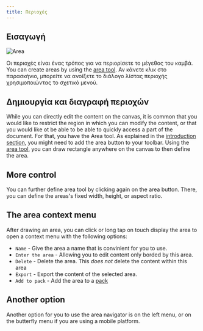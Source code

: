 ```yaml
---
title: Περιοχές
---
```



## Εισαγωγή

![Area](area.png)

Οι περιοχές είναι ένας τρόπος για να περιορίσετε το μέγεθος του καμβά. You can create areas by using the [area tool](../tools/area). Αν κάνετε κλικ στο παρασκήνιο, μπορείτε να ανοίξετε το διάλογο λίστας περιοχής χρησιμοποιώντας το σχετικό μενού.

## Δημιουργία και διαγραφή περιοχών

While you can directly edit the content on the canvas, it is common that you would like to restrict the region in which you can modify the content, or that you would like ot be able to be able to quickly access a part of the document. For that, you have the <Monitor className="inline-icon"/> Area tool. As explained in the [introduction section](../), you might need to add the <Monitor className="inline-icon"/> area button to your toolbar. Using the [area tool](../tools/area), you can draw rectangle anywhere on the canvas to then define the area.

## More control

You can further define area tool by clicking again on the <Monitor className="inline-icon"/> area button. There, you can define the areas's fixed width, height, or aspect ratio.

## The area context menu

 After drawing an area, you can click or long tap on touch display the area to open a context menu with the following options:

- `Name` - Give the area a name that is convinient for you to use.
- `Enter the area` - Allowing you to edit content only borded by this area.
- `Delete` - Delete the area. This _does not_ delete the content within this area
- `Export` - Export the content of the selected area.
- `Add to pack` - Add the area to a [pack](../pack)

## Another option

Another option for you to use the area navigator is on the left menu, or on the butterfly menu if you are using a mobile platform.
